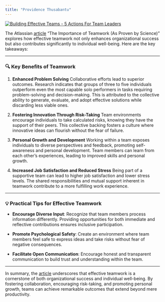 ```yaml
---
title: "Providence Thusabantu"
---
```


[![Building Effective Teams - 5 Actions For Team Leaders](https://tse2.mm.bing.net/th?id=OIP.viqTVjrPxicY14-vHDnpLgHaEu&pid=Api)](https://www.spearhead-training.co.uk/blog/5-things-team-leaders-do-to-build-an-effective-team)

The Atlassian [article](https://www.atlassian.com/blog/teamwork/the-importance-of-teamwork) "The Importance of Teamwork (As Proven by Science)" explores how effective teamwork not only enhances organizational success but also contributes significantly to individual well-being.
Here are the key takeaways:

------------------------------------------------------------------------

### 🔍 Key Benefits of Teamwork

1.  **Enhanced Problem Solving** Collaborative efforts lead to superior outcomes.
    Research indicates that groups of three to five individuals outperform even the most capable solo performers in tasks requiring problem-solving and decision-making.
    This is attributed to the collective ability to generate, evaluate, and adopt effective solutions while discarding less viable ones.

2.  **Fostering Innovation Through Risk-Taking** Team environments encourage individuals to take calculated risks, knowing they have the support of their peers.
    This collective backing fosters a culture where innovative ideas can flourish without the fear of failure.

3.  **Personal Growth and Development** Working within a team exposes individuals to diverse perspectives and feedback, promoting self-awareness and personal development.
    Team members can learn from each other's experiences, leading to improved skills and personal growth.

4.  **Increased Job Satisfaction and Reduced Stress** Being part of a supportive team can lead to higher job satisfaction and lower stress levels.
    The shared responsibilities and mutual support inherent in teamwork contribute to a more fulfilling work experience.

------------------------------------------------------------------------

### 💡 Practical Tips for Effective Teamwork

-   **Encourage Diverse Input**: Recognize that team members process information differently.
    Providing opportunities for both immediate and reflective contributions ensures inclusive participation.

-   **Promote Psychological Safety**: Create an environment where team members feel safe to express ideas and take risks without fear of negative consequences.

-   **Facilitate Open Communication**: Encourage honest and transparent communication to build trust and understanding within the team.

------------------------------------------------------------------------

In summary, the [article](https://www.atlassian.com/blog/teamwork/the-importance-of-teamwork) underscores that effective teamwork is a cornerstone of both organizational success and individual well-being.
By fostering collaboration, encouraging risk-taking, and promoting personal growth, teams can achieve remarkable outcomes that extend beyond mere productivity.
